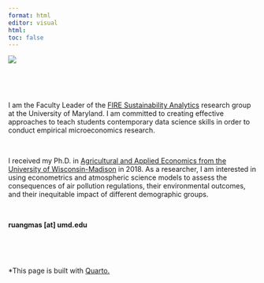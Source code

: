 ---
format: html
editor: visual
html:
toc: false
---

::::: grid
::: g-col-6
![](images/garden_portrait.png)
:::

::: g-col-6
 

 

I am the Faculty Leader of the [FIRE Sustainability Analytics](https://www.fire.umd.edu/sa) research group at the University of Maryland. I am committed to creating effective approaches to teach students contemporary data science skills in order to conduct empirical microeconomics research.

 

I received my Ph.D. in [Agricultural and Applied Economics from the University of Wisconsin-Madison](https://aae.wisc.edu/) in 2018. As a researcher, I am interested in using econometrics and atmospheric science models to assess the consequences of air pollution regulations, their environmental outcomes, and their inequitable impact of different demographic groups.

 

**ruangmas \[at\] umd.edu**

 

 

\*This page is built with [Quarto.](https://quarto.org/)
:::
:::::
